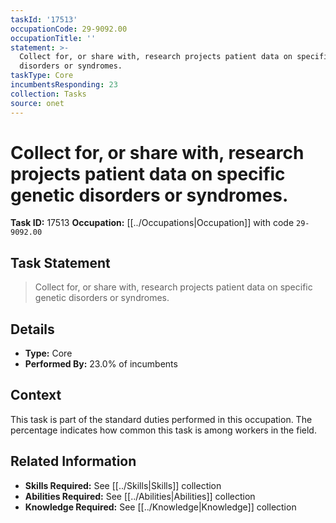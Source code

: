 ```yaml
---
taskId: '17513'
occupationCode: 29-9092.00
occupationTitle: ''
statement: >-
  Collect for, or share with, research projects patient data on specific genetic
  disorders or syndromes.
taskType: Core
incumbentsResponding: 23
collection: Tasks
source: onet
---
```

# Collect for, or share with, research projects patient data on specific genetic disorders or syndromes.

**Task ID:** 17513
**Occupation:** [[../Occupations|Occupation]] with code `29-9092.00`

## Task Statement

> Collect for, or share with, research projects patient data on specific genetic disorders or syndromes.

## Details

- **Type:** Core
- **Performed By:** 23.0% of incumbents

## Context

This task is part of the standard duties performed in this occupation. The percentage indicates how common this task is among workers in the field.

## Related Information

- **Skills Required:** See [[../Skills|Skills]] collection
- **Abilities Required:** See [[../Abilities|Abilities]] collection
- **Knowledge Required:** See [[../Knowledge|Knowledge]] collection
